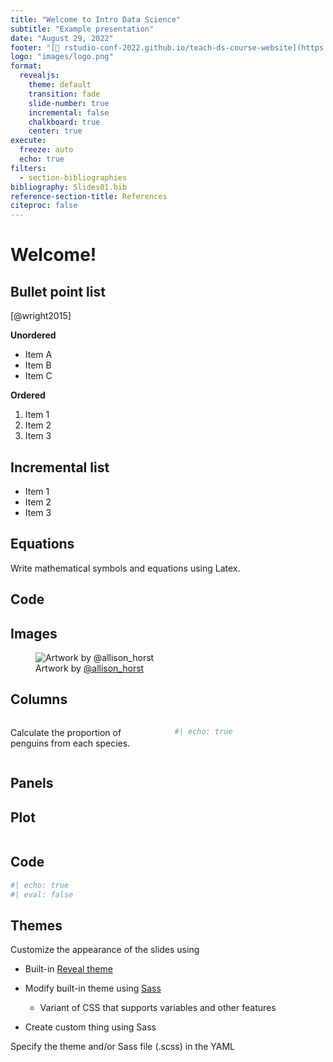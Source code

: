 ```yaml
---
title: "Welcome to Intro Data Science"
subtitle: "Example presentation"
date: "August 29, 2022"
footer: "[🔗 rstudio-conf-2022.github.io/teach-ds-course-website](https://rstudio-conf-2022.github.io/teach-ds-course-website)"
logo: "images/logo.png"
format: 
  revealjs:
    theme: default
    transition: fade
    slide-number: true
    incremental: false 
    chalkboard: true
    center: true
execute:
  freeze: auto
  echo: true
filters:
  - section-bibliographies
bibliography: Slides01.bib
reference-section-title: References
citeproc: false
---
```


# Welcome!

## Bullet point list

[@wright2015]

**Unordered**

-   Item A
-   Item B
-   Item C

**Ordered**

1.  Item 1
2.  Item 2
3.  Item 3

## Incremental list

::: incremental
-   Item 1
-   Item 2
-   Item 3
:::

## Equations

Write mathematical symbols and equations using Latex.

## Code

## Images

![Artwork by
[\@allison_horst](https://www.allisonhorst.com/)](images/penguins.png){fig-alt="Three penguins labeled Chinstrap, Gentoo, and Adelie."
fig-align="center"}

## Columns

::: columns
::: {.column width="50%"}
Calculate the proportion of penguins from each species.
:::

::: {.column width="50%"}
```r
#| echo: true


```
:::
:::

## Panels

::: panel-tabset
## Plot

```r


```

## Code

```r
#| echo: true
#| eval: false


```
:::

## Themes

Customize the appearance of the slides using

-   Built-in [Reveal
    theme](https://quarto.org/docs/presentations/revealjs/themes.html#using-themes)

-   Modify built-in theme using
    [Sass](https://quarto.org/docs/presentations/revealjs/themes.html#creating-themes)

    -   Variant of CSS that supports variables and other features

-   Create custom thing using Sass

Specify the theme and/or Sass file (.scss) in the YAML
